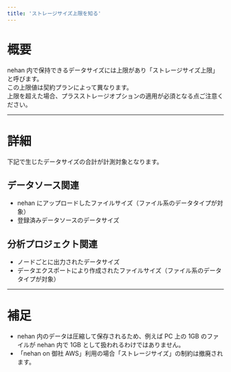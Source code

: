 ```yaml
---
title: 'ストレージサイズ上限を知る'
---
```


# 概要

nehan 内で保持できるデータサイズには上限があり「ストレージサイズ上限」と呼びます。  
この上限値は契約プランによって異なります。  
上限を超えた場合、プラスストレージオプションの適用が必須となる点ご注意ください。

---

# 詳細

下記で生じたデータサイズの合計が計測対象となります。

## データソース関連

- nehan にアップロードしたファイルサイズ（ファイル系のデータタイプが対象）
- 登録済みデータソースのデータサイズ

## 分析プロジェクト関連

- ノードごとに出力されたデータサイズ
- データエクスポートにより作成されたファイルサイズ（ファイル系のデータタイプが対象）

---

# 補足

- nehan 内のデータは圧縮して保存されるため、例えば PC 上の 1GB のファイルが nehan 内で 1GB として扱われるわけではありません。
- 「nehan on 御社 AWS」利用の場合「ストレージサイズ」の制約は撤廃されます。

